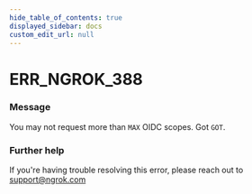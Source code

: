 ```yaml
---
hide_table_of_contents: true
displayed_sidebar: docs
custom_edit_url: null
---
```



# ERR_NGROK_388

### Message

You may not request more than `MAX` OIDC scopes. Got `GOT`.

### Further help

If you're having trouble resolving this error, please reach out to [support@ngrok.com](mailto:support@ngrok.com?subject=Help%20with%20ERR_NGROK_388)

<ErrorDetails error="err_ngrok_388" />
